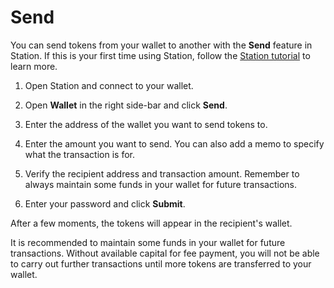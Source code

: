 
# Send

You can send tokens from your wallet to another with the **Send** feature in Station. If this is your first time using Station, follow the [Station tutorial](Download/station-desktop.mdx) to learn more.

1. Open Station and connect to your wallet.

2. Open **Wallet** in the right side-bar and click **Send**.

3. Enter the address of the wallet you want to send tokens to.

4. Enter the amount you want to send. You can also add a memo to specify what the transaction is for.

5. Verify the recipient address and transaction amount. Remember to always maintain some funds in your wallet for future transactions.

6. Enter your password and click **Submit**.

After a few moments, the tokens will appear in the recipient's wallet.

<Admonition type="caution" icon="☢️" title="Maintain funds for transaction fees">

It is recommended to maintain some funds in your wallet for future transactions. Without available capital for fee payment, you will not be able to carry out further transactions until more tokens are transferred to your wallet.

</Admonition>
